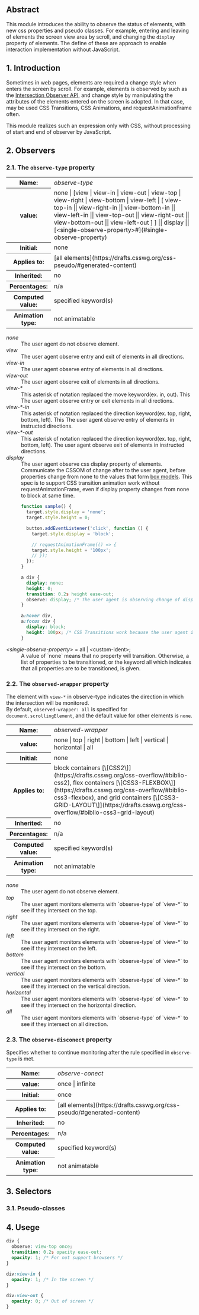 
## Abstract

This module introduces the ability to observe the status of elements, with new css properties and pseudo classes. For example, entering and leaving of elements the screen view area by scroll, and changing the `display` property of elements. The define of these are approach to enable interaction implementation without JavaScript.

<Toc numberingOnly={true} />

## 1. Introduction

Sometimes in web pages, elements are required a change style when enters the screen by scroll. For example, elements is observed by such as the [Intersection Observer API](https://w3c.github.io/IntersectionObserver/), and change style by manipulating the attributes of the elements entered on the screen is adopted. In that case, may be used CSS Transitions, CSS Animations, and requestAnimationFrame often.

This module realizes such an expression only with CSS, without processing of start and end of observer by JavaScript.

## 2. Observers

### 2.1. The `observe-type` property

<div className="propdef">
<table>
<tbody>
<tr>
<th>Name:</th>
<td><dfn>observe-type</dfn></td>
</tr>

<tr>
  <th>value:</th>
  <td>
    none | [view | view-in | view-out | view-top | view-right | view-bottom | view-left | [ view-top-in || view-right-in
    || view-bottom-in || view-left-in || view-top-out || view-right-out || view-bottom-out || view-left-out ] ] ||
    display || [&lt;single-observe-property>#](#single-observe-property)
  </td>
</tr>

<tr>
  <th>Initial:</th>
  <td>none</td>
</tr>

<tr>
  <th>Applies to:</th>
  <td>[all elements](https://drafts.csswg.org/css-pseudo/#generated-content)</td>
</tr>

<tr>
  <th>Inherited:</th>
  <td>no</td>
</tr>

<tr>
  <th>Percentages:</th>
  <td>n/a</td>
</tr>

<tr>
  <th>Computed value:</th>
  <td>specified keyword(s)</td>
</tr>

<tr>
<th>Animation type:</th>
<td>not animatable</td>
</tr>
</tbody>
</table>
</div>

<dl>
<dt><dfn>none</dfn></dt>
<dd>The user agent do not observe element.</dd>

<dt>
  <dfn>view</dfn>
</dt>
<dd>The user agent observe entry and exit of elements in all directions.</dd>

<dt>
  <dfn>view-in</dfn>
</dt>
<dd>The user agent observe entry of elements in all directions.</dd>

<dt>
  <dfn>view-out</dfn>
</dt>
<dd>The user agent observe exit of elements in all directions.</dd>

<dt>
  <dfn>view-*</dfn>
</dt>
<dd>
  This asterisk of notation replaced the move keyword(ex. in, out). This The user agent observe entry or exit elements
  in all directions.
</dd>

<dt>
  <dfn>view-*-in</dfn>
</dt>
<dd>
  This asterisk of notation replaced the direction keyword(ex. top, right, bottom, left). This The user agent observe
  entry of elements in instructed directions.
</dd>

<dt>
  <dfn>view-*-out</dfn>
</dt>
<dd>
  This asterisk of notation replaced the direction keyword(ex. top, right, bottom, left). The user agent observe exit of
  elements in instructed directions.
</dd>

<dt><dfn>display</dfn></dt>
<dd>The user agent observe css display property of elements. Communicate the CSSOM of change after  ​​to the user agent, before properties change from none to the values ​​that form <a href="https://www.w3.org/TR/CSS22/box.html">box models</a>. This spec is to support CSS transition animation work without requestAnimationFrame, even if display property changes from none to block at same time.</dd>
<dd className="example">

```javascript
function sample() {
  target.style.display = 'none';
  target.style.height = 0;

  button.addEventListener('click', function () {
    target.style.display = 'block';

    // requestAnimationFrame(() => {
    target.style.height = '100px';
    // });
  });
}
```

</dd>
<dd className="example">

```css
a div {
  display: none;
  height: 0;
  transition: 0.2s height ease-out;
  observe: display; /* The user agent is observing change of display property. */
}

a:hover div,
a:focus div {
  display: block;
  height: 100px; /* CSS Transitions work because the user agent is known that height of this element is 0. */
}
```

</dd>

<dt><dfn id="single-observe-property">&lt;single-observe-property></dfn> = all | &lt;custom-ident>;</dt>
<dd>
A value of `none` means that no property will transition. Otherwise, a list of properties to be transitioned, or the keyword all which indicates that all properties are to be transitioned, is given.
</dd>
</dl>


### 2.2. The `observed-wrapper` property

The element with `view-*` in observe-type indicates the direction in which the intersection will be monitored.<br/>
By default, `observed-wrapper: all` is specified for `document.scrollingElement`, and the default value for other elements is `none`.

<div className="propdef">
<table>
<tbody>
<tr>
<th>Name:</th>
<td><dfn>observed-wrapper</dfn></td>
</tr>

<tr>
  <th>value:</th>
  <td>none | top | right | bottom | left | vertical | horizontal | all</td>
</tr>

<tr>
  <th>Initial:</th>
  <td>none</td>
</tr>

<tr>
  <th>Applies to:</th>
  <td>block containers [\[CSS2\]](https://drafts.csswg.org/css-overflow/#biblio-css2), flex containers [\[CSS3-FLEXBOX\]](https://drafts.csswg.org/css-overflow/#biblio-css3-flexbox), and grid containers [\[CSS3-GRID-LAYOUT\]](https://drafts.csswg.org/css-overflow/#biblio-css3-grid-layout)</td>
</tr>

<tr>
  <th>Inherited:</th>
  <td>no</td>
</tr>

<tr>
  <th>Percentages:</th>
  <td>n/a</td>
</tr>

<tr>
  <th>Computed value:</th>
  <td>specified keyword(s)</td>
</tr>

<tr>
<th>Animation type:</th>
<td>not animatable</td>
</tr>
</tbody>
</table>
</div>



<dl>
<dt><dfn>none</dfn></dt>
<dd>The user agent do not observe element.</dd>

<dt>
  <dfn>top</dfn>
</dt>
<dd>The user agent monitors elements with `observe-type` of `view-*` to see if they intersect on the top.</dd>

<dt>
  <dfn>right</dfn>
</dt>
<dd>The user agent monitors elements with `observe-type` of `view-*` to see if they intersect on the right.</dd>

<dt>
  <dfn>left</dfn>
</dt>
<dd>The user agent monitors elements with `observe-type` of `view-*` to see if they intersect on the left.</dd>

<dt>
  <dfn>bottom</dfn>
</dt>
<dd>The user agent monitors elements with `observe-type` of `view-*` to see if they intersect on the bottom.</dd>

<dt>
  <dfn>vertical</dfn>
</dt>
<dd>The user agent monitors elements with `observe-type` of `view-*` to see if they intersect on the vertical direction.</dd>

<dt>
  <dfn>horizontal</dfn>
</dt>
<dd>The user agent monitors elements with `observe-type` of `view-*` to see if they intersect on the horizontal direction.</dd>

<dt>
  <dfn>all</dfn>
</dt>
<dd>The user agent monitors elements with `observe-type` of `view-*` to see if they intersect on all direction.</dd>
</dl>


### 2.3. The `observe-disconect` property

Specifies whether to continue monitoring after the rule specified in `observe-type` is met.

<div className="propdef">
<table>
<tbody>
<tr>
<th>Name:</th>
<td><dfn>observe-conect</dfn></td>
</tr>

<tr>
  <th>value:</th>
  <td>once | infinite</td>
</tr>

<tr>
  <th>Initial:</th>
  <td>once</td>
</tr>

<tr>
  <th>Applies to:</th>
  <td>[all elements](https://drafts.csswg.org/css-pseudo/#generated-content)</td>
</tr>

<tr>
  <th>Inherited:</th>
  <td>no</td>
</tr>

<tr>
  <th>Percentages:</th>
  <td>n/a</td>
</tr>

<tr>
  <th>Computed value:</th>
  <td>specified keyword(s)</td>
</tr>

<tr>
<th>Animation type:</th>
<td>not animatable</td>
</tr>
</tbody>
</table>
</div>

## 3. Selectors

### 3.1. Pseudo-classes

## 4. Usege

<div className="example">

```css
div {
  observe: view-top once;
  transition: 0.2s opacity ease-out;
  opacity: 1; /* For not support browsers */
}

div:view-in {
  opacity: 1; /* In the screen */
}

div:view-out {
  opacity: 0; /* Out of screen */
}
```

</div>
